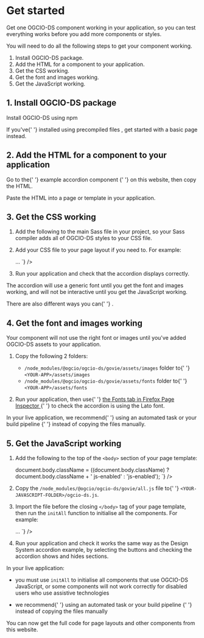 
<Meta title="Docs/Get started" />

<h1>Get started</h1>

<p>
  Get one OGCIO-DS component working in your application, so you can test
  everything works before you add more components or styles.
</p>
<p>
  You will need to do all the following steps to get your component working.
</p>

<ol>
  <li>Install OGCIO-DS package.</li>
  <li>Add the HTML for a component to your application.</li>
  <li>Get the CSS working.</li>
  <li>Get the font and images working.</li>
  <li>Get the JavaScript working.</li>
</ol>

<h2>1. Install OGCIO-DS package</h2>
<p>
  <InternalLink href="/?path=/docs/docs-install-with-npm--page">
    Install OGCIO-DS using npm
  </InternalLink>
</p>
<p>
  If you've{' '}
  <InternalLink href="/?path=/story/docs-install-using-precompiled-files--page">
    installed using precompiled files
  </InternalLink>
  , get started with <InternalLink href="/?path=/story/docs-install-using-precompiled-files--page#basic-example-page">
    a basic page
  </InternalLink> instead.
</p>

<h2>2. Add the HTML for a component to your application</h2>
<p>
  Go to the{' '}
  <InternalLink
    href="/?path=/docs/typography-accordion--default"
    target="_blank"
    rel="noopener"
  >
    example accordion component
  </InternalLink>{' '}
  on this website, then copy the HTML.
</p>
<p>Paste the HTML into a page or template in your application.</p>

<h2>3. Get the CSS working</h2>
<ol>
  <li>
    <p>
      Add the following to the main Sass file in your project, so your Sass
      compiler adds all of OGCIO-DS styles to your CSS file.
    </p>
    <CodeSnippet code={`@import '@ogcio/ogcio-ds/govie/all';`} />
  </li>
  <li>
    <p>Add your CSS file to your page layout if you need to. For example:</p>
    <CodeSnippet
      code={`<head>
  ...
  <link rel="stylesheet" href="<YOUR-CSS-FILE>.css">
</head>
`}
    />
  </li>
  <li>
    <p>Run your application and check that the accordion displays correctly.</p>
  </li>
</ol>
<p>
  The accordion will use a generic font until you get the font and images
  working, and will not be interactive until you get the JavaScript working.
</p>
<p>
  There are also different ways you can{' '}
  <InternalLink href="/?path=/docs/docs-import-css-assets-and-javascript--page">
  </InternalLink>
  .
</p>

<h2>4. Get the font and images working</h2>
<p>
  Your component will not use the right font or images until you've added
  OGCIO-DS assets to your application.
</p>
<ol>
  <li>
    <p>Copy the following 2 folders:</p>
    <ul>
      <li>
        <code>/node_modules/@ogcio/ogcio-ds/govie/assets/images</code> folder to{' '}
        <code>&lt;YOUR-APP&gt;/assets/images</code>
      </li>
      <li>
        <code>/node_modules/@ogcio/ogcio-ds/govie/assets/fonts</code> folder to{' '}
        <code>&lt;YOUR-APP&gt;/assets/fonts</code>
      </li>
    </ul>
  </li>
  <li>
    <p>
      Run your application, then use{' '}
      <a
        href="https://developer.mozilla.org/en-US/docs/Tools/Page_Inspector/How_to/Edit_fonts#The_Fonts_tab"
        target="_blank"
        rel="noopener"
      >
        the Fonts tab in Firefox Page Inspector
      </a>{' '}
      to check the accordion is using the Lato font.
    </p>
  </li>
</ol>
<p>
  In your live application, we recommend{' '}
  <InternalLink href="/?path=/docs/docs-import-css-assets-and-javascript--page#fonts-and-images-assets">
    using an automated task or your build pipeline
  </InternalLink>{' '}
  instead of copying the files manually.
</p>

<h2>5. Get the JavaScript working</h2>
<ol>
  <li>
    <p>
      Add the following to the top of the <code>&lt;body&gt;</code> section of
      your page template:
    </p>
    <CodeSnippet
      code={`<script>
  document.body.className = ((document.body.className) ? document.body.className + ' js-enabled' : 'js-enabled');
</script>
`}
    />
  </li>
  <li>
    <p>
      Copy the <code>/node_modules/@ogcio/ogcio-ds/govie/all.js</code> file to{' '}
      <code>&lt;YOUR-JAVASCRIPT-FOLDER&gt;/ogcio-ds.js</code>.
    </p>
  </li>
  <li>
    <p>
      Import the file before the closing <code>&lt;/body&gt;</code> tag of your
      page template, then run the <code>initAll</code> function to initialise
      all the components. For example:
    </p>
    <CodeSnippet
      code={`
<body>
  ...
  <script src="<YOUR-JAVASCRIPT-FOLDER>/ogcio-ds.js"></script>
  <script>
    window.GOVIEFrontend.initAll()
  </script>
</body>
        `}
    />
  </li>
  <li>
    <p>
      Run your application and check it works the same way as the Design System
      accordion example, by selecting the buttons and checking the accordion
      shows and hides sections.
    </p>
  </li>
</ol>
<p>In your live application:</p>
<ul>
  <li>
    <p>
      you must use <code>initAll</code> to initialise all components that use
      OGCIO-DS JavaScript, or some components will not work correctly for
      disabled users who use assistive technologies
    </p>
  </li>
  <li>
    <p>
      we recommend{' '}
      <InternalLink href="/?path=/docs/docs-import-css-assets-and-javascript--page#import-javascript">
        using an automated task or your build pipeline
      </InternalLink>{' '}
      instead of copying the files manually
    </p>
  </li>
</ul>
<p>
  You can now get the full code for page layouts and other components from this
  website.
</p>
